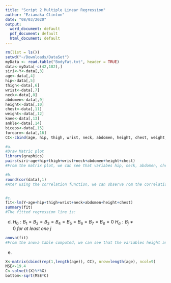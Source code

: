 ```yaml
---
title: "Script 2 Multiple Linear Regression"
author: "Eziamaka Clinton"
date: "08/03/2020"
output:
  word_document: default
  pdf_document: default
  html_document: default
---
```


```r
rm(list = ls())
setwd("~/Downloads/DataSet")
myData <- read.table("BodyFat.txt", header = TRUE)
data<-myData[-c(42,182),]
siri<-Y<-data[,3]
age<-data[,4]
hip<-data[,5]
thigh<-data[,6]
wrist<-data[,7]
neck<-data[,8]
abdomen<-data[,9]
height<-data[,10]
chest<-data[,11]
weight<-data[,12]
knee<-data[,13]
ankle<-data[,14]
biceps<-data[,15]
forearm<-data[,16]
CC<-cbind(age, hip, thigh, wrist, neck, abdomen, height, chest, weight, knee, ankle, biceps, forearm)

#a.
#Draw Matric plot
library(graphics)
pairs(siri~age+hip+thigh+wrist+neck+abdomen+height+chest)
#From the matrix plot, we can see that variabes hip, neck, abdomen, chest and wrist have a linear relationship with siri and are helpful in predicting the body fat. 

#b. 
round(cor(data),1)
#Ater using the correlation function, we can observe rom the correlation matrix that variabes age, height, and wrist have low correlation of <0.5 with respect to the variable body fat. While variables neck, chest, abdomen, hip, and thigh have high correlation of >0.5 with respect to the variable body fat.Hip has a high correlation with other variables except thigh. Yes it is consistent with the scatter plot matrix. 


#c. 
fit<-lm(Y~age+hip+thigh+wrist+neck+abdomen+height+chest)
summary(fit)
#The fitted regression line is: 

```

d. 
$H_0:B_1=B_2=B_3=B_4=B_5=B_6=B_7=B_8=0$
$H_a:B_j\ne0\ for\ at\ least\ one\ j$
```r
anova(fit)
#From the anova table computed, we can see that the variables height and chest have a high p value (>0.05) while other variabes have a low p value (<0.05). In conclusion, we reject the null hypothesis and conclude that variables height and chest are not statistically significant to the model.
```

e.
```r
X<-matrix(cbind(rep(1,length(age)), CC), nrow=length(age), ncol=9)
MSE<-19.4
C<-solve(t(X)%*%X)
bottom<-sqrt(MSE*C)

```
